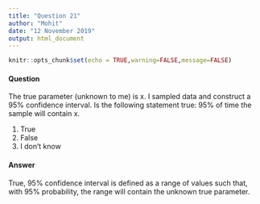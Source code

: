 ```yaml
---
title: "Question 21"
author: "Mohit"
date: "12 November 2019"
output: html_document
---
```


```r
knitr::opts_chunk$set(echo = TRUE,warning=FALSE,message=FALSE)
```

#### Question

The true parameter (unknown to me) is x. I sampled data and construct a 95% confidence interval. Is the following statement true: 95% of time the sample will contain x.

  1. True
  2. False
  3. I don't know
  
#### Answer
True, 95% confidence interval is defined as a range of values such that, with 95% probability, the range will contain the unknown true parameter. 